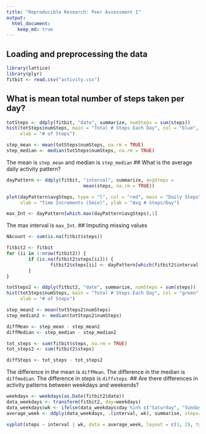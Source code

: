```yaml
---
title: "Reproducible Research: Peer Assessment 1"
output: 
  html_document:
    keep_md: true
---
```


## Loading and preprocessing the data
``` r
library(lattice)
library(plyr)
fitbit <- read.csv("activity.csv")
```
## What is mean total number of steps taken per day?
``` r
totSteps <- ddply(fitbit, "date", summarize, numSteps = sum(steps))
hist(totSteps$numSteps, main = "Total # Steps Each Day", col = "blue", 
     xlab = "# of Steps")

step_mean <- mean(totSteps$numSteps, na.rm = TRUE)
step_median <- median(totSteps$numSteps, na.rm = TRUE)

```
The mean is `step_mean` and median is `step_median`
## What is the average daily activity pattern?
``` r
dayPattern <- ddply(fitbit, "interval", summarize, avgSteps = 
                            mean(steps, na.rm = TRUE))

plot(dayPattern$avgSteps, type = "l", col = "red", main = "Daily Steps", 
     xlab = "Time Increments (5min)", ylab = "Avg # Steps/Day")

max_Int <- dayPattern[which.max(dayPattern$avgSteps),1]
```
The max interval is `max_Int`.
## Imputing missing values
```r
NAcount <- sum(is.na(fitbit$steps))

fitbit2 <- fitbit
for (ii in 1:nrow(fitbit2)) {
        if (is.na(fitbit2$steps[ii])) {
                fitbit2$steps[ii] <- dayPattern[which(fitbit2$interval[ii] == dayPattern$interval), 2]
        }
}

totSteps2 <- ddply(fitbit2, "date", summarize, numSteps = sum(steps))
hist(totSteps$numSteps, main = "Total # Steps Each Day", col = "green", 
     xlab = "# of Steps")

step_mean2 <- mean(totSteps2$numSteps)
step_median2 <- median(totSteps2$numSteps)

diffMean <- step_mean - step_mean2
diffMedian <- step_median - step_median2

tot_steps <- sum(fitbit$steps, na.rm = TRUE)
tot_steps2 <- sum(fitbit2$steps)

diffSteps <- tot_steps - tot_steps2

```
The difference in the mean is `diffMean`.
The difference in the median is `diffmedian`.
The difference in steps is `diffsteps`.
## Are there differences in activity patterns between weekdays and weekends?
``` r
weekdays <- weekdays(as.Date(fitbit2$date))
data_weekdays <- transform(fitbit2, day=weekdays)
data_weekdays$wk <- ifelse(data_weekdays$day %in% c("Saturday", "Sunday"),"weekend", "weekday")
average_week <- ddply(data_weekdays, .(interval, wk), summarise, steps=mean(steps))

xyplot(steps ~ interval | wk, data = average_week, layout = c(1, 2), type="l")
```